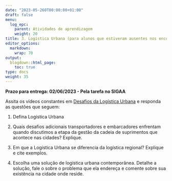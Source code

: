 ```yaml
---
date: "2023-05-260T00:00:00+01:00"
draft: false
menu:
  log_epc:
    parent: Atividades de aprendizagem
    weight: 20
title: 3. Logística Urbana (para alunos que estiveram ausentes nos encontros dos dias 08/05 e 12/05)
editor_options: 
  markdown: 
    wrap: 70
output: 
  blogdown::html_page:
    toc: true
type: docs
weight: 35
---
```


**Prazo para entrega: 02/06/2023 - Pela tarefa no SIGAA**

Assita os vídeos constantes em [Desafios da Logística Urbana](https://www.places.education/cursos/log_all/log_urb/) e responda as questões que seguem:

1. Defina Logística Urbana

2. Quais desafios adicionais transportadores e embarcadores enfrentam quando discutimos a etapa da gestão da cadeia de suprimentos que acontece nas cidades? Explique. 

3. Em que a Logística Urbana se diferencia da logística regional? Explique e cite exemplos.

4. Escolha uma solução de logística urbana contemporânea. Detalhe a solução, fale o sobre o problema que ela endereça e comente sobre sua existência na cidade onde reside. 

